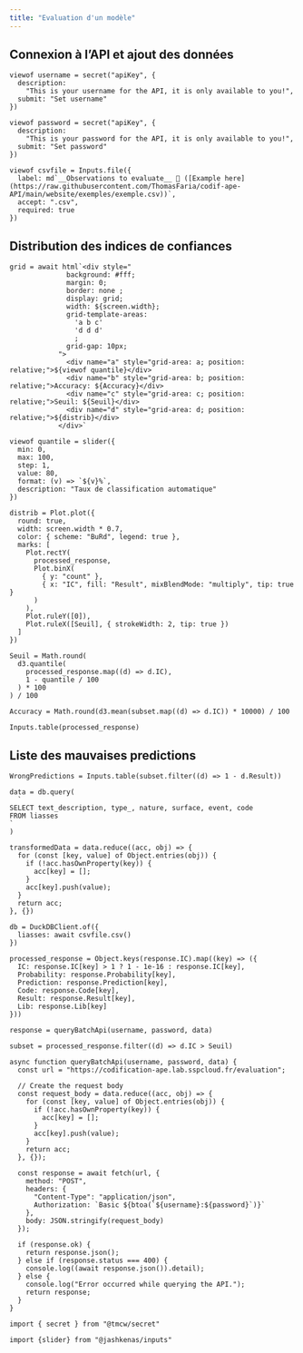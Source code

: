 ```yaml
---
title: "Evaluation d'un modèle"
---
```


## Connexion à l'API et ajout des données

```ojs
viewof username = secret("apiKey", {
  description:
    "This is your username for the API, it is only available to you!",
  submit: "Set username"
})
```

```ojs
viewof password = secret("apiKey", {
  description:
    "This is your password for the API, it is only available to you!",
  submit: "Set password"
})
```

```ojs
viewof csvfile = Inputs.file({
  label: md`__Observations to evaluate__ 📁 ([Example here](https://raw.githubusercontent.com/ThomasFaria/codif-ape-API/main/website/exemples/exemple.csv))`,
  accept: ".csv",
  required: true
})
```

## Distribution des indices de confiances

```ojs
grid = await html`<div style="
              background: #fff;
              margin: 0;
              border: none ;
              display: grid;
              width: ${screen.width};
              grid-template-areas: 
                'a b c'
                'd d d'
                ;
              grid-gap: 10px;
            ">
              <div name="a" style="grid-area: a; position: relative;">${viewof quantile}</div>
              <div name="b" style="grid-area: b; position: relative;">Accuracy: ${Accuracy}</div>
              <div name="c" style="grid-area: c; position: relative;">Seuil: ${Seuil}</div>
              <div name="d" style="grid-area: d; position: relative;">${distrib}</div>
            </div>`
```


```ojs
viewof quantile = slider({
  min: 0,
  max: 100,
  step: 1,
  value: 80,
  format: (v) => `${v}%`,
  description: "Taux de classification automatique"
})
```

```ojs
distrib = Plot.plot({
  round: true,
  width: screen.width * 0.7,
  color: { scheme: "BuRd", legend: true },
  marks: [
    Plot.rectY(
      processed_response,
      Plot.binX(
        { y: "count" },
        { x: "IC", fill: "Result", mixBlendMode: "multiply", tip: true }
      )
    ),
    Plot.ruleY([0]),
    Plot.ruleX([Seuil], { strokeWidth: 2, tip: true })
  ]
})
```

```ojs
Seuil = Math.round(
  d3.quantile(
    processed_response.map((d) => d.IC),
    1 - quantile / 100
  ) * 100
) / 100
```

```ojs
Accuracy = Math.round(d3.mean(subset.map((d) => d.IC)) * 10000) / 100
```

```ojs
Inputs.table(processed_response)
```

## Liste des mauvaises predictions

```ojs
WrongPredictions = Inputs.table(subset.filter((d) => 1 - d.Result))
```

<!-- Data stuffs -->

```ojs
data = db.query(
  `
SELECT text_description, type_, nature, surface, event, code
FROM liasses
`
)
```

```ojs
transformedData = data.reduce((acc, obj) => {
  for (const [key, value] of Object.entries(obj)) {
    if (!acc.hasOwnProperty(key)) {
      acc[key] = [];
    }
    acc[key].push(value);
  }
  return acc;
}, {})
```

```ojs
db = DuckDBClient.of({
  liasses: await csvfile.csv()
})
```

```ojs
processed_response = Object.keys(response.IC).map((key) => ({
  IC: response.IC[key] > 1 ? 1 - 1e-16 : response.IC[key],
  Probability: response.Probability[key],
  Prediction: response.Prediction[key],
  Code: response.Code[key],
  Result: response.Result[key],
  Lib: response.Lib[key]
}))
```

```ojs
response = queryBatchApi(username, password, data)
```

```ojs
subset = processed_response.filter((d) => d.IC > Seuil)
```

<!-- Functions -->

```ojs
async function queryBatchApi(username, password, data) {
  const url = "https://codification-ape.lab.sspcloud.fr/evaluation";

  // Create the request body
  const request_body = data.reduce((acc, obj) => {
    for (const [key, value] of Object.entries(obj)) {
      if (!acc.hasOwnProperty(key)) {
        acc[key] = [];
      }
      acc[key].push(value);
    }
    return acc;
  }, {});

  const response = await fetch(url, {
    method: "POST",
    headers: {
      "Content-Type": "application/json",
      Authorization: `Basic ${btoa(`${username}:${password}`)}`
    },
    body: JSON.stringify(request_body)
  });

  if (response.ok) {
    return response.json();
  } else if (response.status === 400) {
    console.log((await response.json()).detail);
  } else {
    console.log("Error occurred while querying the API.");
    return response;
  }
}
```

<!-- Imports -->

```ojs
import { secret } from "@tmcw/secret"
```

```ojs
import {slider} from "@jashkenas/inputs"
```
